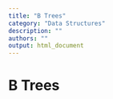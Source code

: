 ```yaml
---
title: "B Trees"
category: "Data Structures"
description: ""
authors: ""
output: html_document
---
```

# B Trees